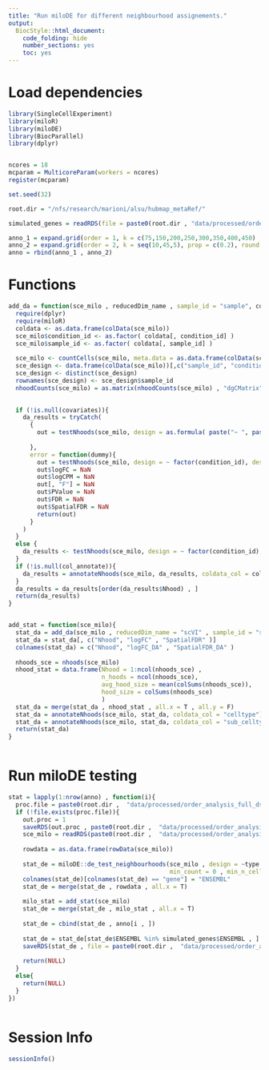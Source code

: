 ```yaml
---
title: "Run miloDE for different neighbourhood assignements."
output:
  BiocStyle::html_document:
    code_folding: hide
    number_sections: yes
    toc: yes  
---
```

# Load dependencies

```r


library(SingleCellExperiment)
library(miloR)
library(miloDE)
library(BiocParallel)
library(dplyr)


ncores = 18
mcparam = MulticoreParam(workers = ncores)
register(mcparam)

set.seed(32)

root.dir = "/nfs/research/marioni/alsu/hubmap_metaRef/"

simulated_genes = readRDS(file = paste0(root.dir , "data/processed/order_analysis_full_ds/simulated_genes_full_ds.Rds"))

anno_1 = expand.grid(order = 1, k = c(75,150,200,250,300,350,400,450) , prop = c(0.2) , round = c(1:10))
anno_2 = expand.grid(order = 2, k = seq(10,45,5), prop = c(0.2), round = c(1:10))
anno = rbind(anno_1 , anno_2)


```

# Functions

```r


add_da = function(sce_milo , reducedDim_name , sample_id = "sample", condition_id , col_annotate , covariates = NULL){
  require(dplyr)
  require(miloR)
  coldata <- as.data.frame(colData(sce_milo))
  sce_milo$condition_id <- as.factor( coldata[, condition_id] )
  sce_milo$sample_id <- as.factor( coldata[, sample_id] )
  
  sce_milo <- countCells(sce_milo, meta.data = as.data.frame(colData(sce_milo)), samples="sample_id")
  sce_design <- data.frame(colData(sce_milo))[,c("sample_id", "condition_id" , covariates)]
  sce_design <- distinct(sce_design)
  rownames(sce_design) <- sce_design$sample_id
  nhoodCounts(sce_milo) = as.matrix(nhoodCounts(sce_milo) , "dgCMatrix")
  

  if (!is.null(covariates)){
    da_results = tryCatch(
      {
        out = testNhoods(sce_milo, design = as.formula( paste("~ ", paste(covariates, collapse="+"),sep = "" , " + condition_id") ) , design.df = sce_design, fdr.weighting = "graph-overlap", reduced.dim = reducedDim_name)
        
      },
      error = function(dummy){
        out = testNhoods(sce_milo, design = ~ factor(condition_id), design.df = sce_design, fdr.weighting = "graph-overlap", reduced.dim = reducedDim_name)
        out$logFC = NaN
        out$logCPM = NaN
        out[, "F"] = NaN
        out$PValue = NaN
        out$FDR = NaN
        out$SpatialFDR = NaN
        return(out)
      }
    )
  }
  else {
    da_results <- testNhoods(sce_milo, design = ~ factor(condition_id), design.df = sce_design, fdr.weighting = "graph-overlap", reduced.dim = reducedDim_name)
  }
  if (!is.null(col_annotate)){
    da_results = annotateNhoods(sce_milo, da_results, coldata_col = col_annotate)
  }
  da_results = da_results[order(da_results$Nhood) , ]
  return(da_results)
}


add_stat = function(sce_milo){
  stat_da = add_da(sce_milo , reducedDim_name = "scVI" , sample_id = "sample", condition_id = "type", col_annotate = NULL)
  stat_da = stat_da[, c("Nhood", "logFC" , "SpatialFDR" )]
  colnames(stat_da) = c("Nhood", "logFC_DA" , "SpatialFDR_DA" )
  
  nhoods_sce = nhoods(sce_milo)
  nhood_stat = data.frame(Nhood = 1:ncol(nhoods_sce) , 
                          n_hoods = ncol(nhoods_sce),
                          avg_hood_size = mean(colSums(nhoods_sce)),
                          hood_size = colSums(nhoods_sce)
                          )
  stat_da = merge(stat_da , nhood_stat , all.x = T , all.y = F)
  stat_da = annotateNhoods(sce_milo, stat_da, coldata_col = "celltype")
  stat_da = annotateNhoods(sce_milo, stat_da, coldata_col = "sub_celltype")
  return(stat_da)
}



```

# Run miloDE testing

```r


stat = lapply(1:nrow(anno) , function(i){
  proc.file = paste0(root.dir ,  "data/processed/order_analysis_full_ds/proc/" , anno$order[i] , "_k_" , anno$k[i] , "_round_" , anno$round[i], ".Rds")
  if (!file.exists(proc.file)){
    out.proc = 1
    saveRDS(out.proc , paste0(root.dir ,  "data/processed/order_analysis_full_ds/proc/" , anno$order[i] , "_k_" , anno$k[i] , "_round_" , anno$round[i], ".Rds"))
    sce_milo = readRDS(paste0(root.dir ,  "data/processed/order_analysis_full_ds/sce_milo/" ,"sce_order_", anno$order[i] , "_k_" , anno$k[i] , "_round_" , anno$round[i], ".Rds"))
  
    rowdata = as.data.frame(rowData(sce_milo))
  
    stat_de = miloDE::de_test_neighbourhoods(sce_milo , design = ~type , covariates = c("type") , 
                                             min_count = 0 , min_n_cells_per_sample = 1 , BPPARAM = mcparam)
    colnames(stat_de)[colnames(stat_de) == "gene"] = "ENSEMBL"
    stat_de = merge(stat_de , rowdata , all.x = T)
    
    milo_stat = add_stat(sce_milo)
    stat_de = merge(stat_de , milo_stat , all.x = T)
    
    stat_de = cbind(stat_de , anno[i , ])
    
    stat_de = stat_de[stat_de$ENSEMBL %in% simulated_genes$ENSEMBL , ]
    saveRDS(stat_de , file = paste0(root.dir ,  "data/processed/order_analysis_full_ds/milo_de_selected/" ,"milo_de_order_", anno$order[i] , "_k_" , anno$k[i] , "_round_" , anno$round[i], ".Rds"))
    
    return(NULL)
  }
  else{
    return(NULL)
  }
})



```

# Session Info

```r
sessionInfo()
```
